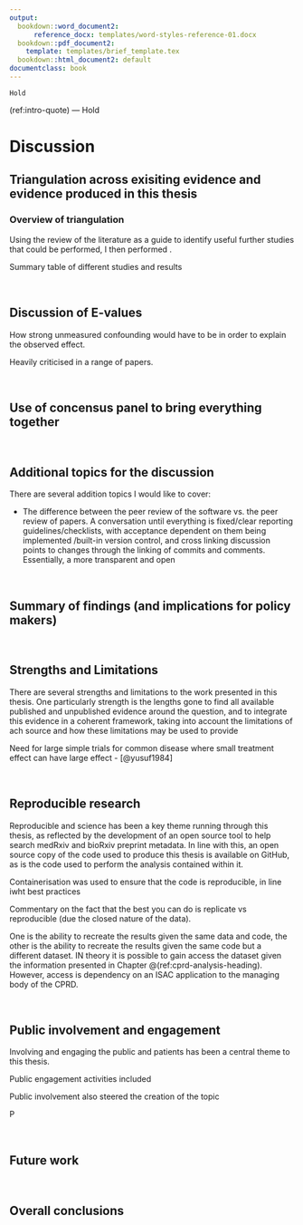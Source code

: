 ```yaml
---
output:
  bookdown::word_document2: 
      reference_docx: templates/word-styles-reference-01.docx   
  bookdown::pdf_document2:
    template: templates/brief_template.tex
  bookdown::html_document2: default
documentclass: book
---
```


```block
Hold
```
(ref:intro-quote) --- Hold

# Discussion {#discussion-heading}
\minitoc <!-- this will include a mini table of contents-->

<!----------------------------------------------------------------------------->
## Triangulation across exisiting evidence and evidence produced in this thesis

### Overview of triangulation {#triangulation-overview}

Using the review of the literature as a guide to identify useful further studies that could be performed, I then performed . 

Summary table of different studies and results

&nbsp;
<!----------------------------------------------------------------------------->

## Discussion of E-values

How strong unmeasured confounding would have to be in order to explain the observed effect.

Heavily criticised in a range of papers.

&nbsp;
<!----------------------------------------------------------------------------->

## Use of concensus panel to bring everything together

&nbsp;
<!----------------------------------------------------------------------------->

## Additional topics for the discussion

There are several addition topics I would like to cover:

* The difference between the peer review of the software vs. the peer review of papers. A conversation until everything is fixed/clear reporting guidelines/checklists, with acceptance dependent on them being implemented /built-in version control, and cross linking discussion points to changes through the linking of commits and comments.  Essentially, a more transparent and open

&nbsp;
<!----------------------------------------------------------------------------->

## Summary of findings (and implications for policy makers)

&nbsp;
<!----------------------------------------------------------------------------->

## Strengths and Limitations

There are several strengths and limitations to the work presented in this thesis. One particularly strength is the lengths gone to find all available published and unpublished evidence around the question, and to integrate this evidence in a coherent framework, taking into account the limitations of ach source and how these limitations may be used to provide 

Need for large simple trials for common disease where small treatment effect can have large effect - [@yusuf1984]

&nbsp;
<!----------------------------------------------------------------------------->

## Reproducible research

Reproducible and science has been a key theme running through this thesis, as reflected by the development of an open source tool to help search medRxiv and bioRxiv preprint metadata. In line with this, an open source copy of the code used to produce this thesis is available on GitHub, as is the code used to perform the analysis contained within it. 

Containerisation was used to ensure that the code is reproducible, in line iwht best practices

Commentary on the fact that the best you can do is replicate vs reproducible (due the closed nature of the data).

One is the ability to recreate the results given the same data and code, the other is the ability to recreate the results given the same code but a different dataset. IN theory it is possible to gain access the dataset given the information presented in Chapter \@(ref:cprd-analysis-heading). However, access is dependency on an ISAC application to the managing body of the CPRD. 

&nbsp;
<!----------------------------------------------------------------------------->

## Public involvement and engagement {#disc-PPI}

Involving and engaging the public and patients has been a central theme to this thesis. 

Public engagement activities included 

Public involvement also steered the creation of the topic

P

&nbsp;
<!----------------------------------------------------------------------------->

## Future work

&nbsp;
<!----------------------------------------------------------------------------->

## Overall conclusions

